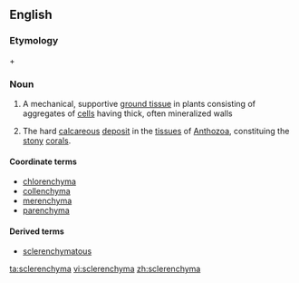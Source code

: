 ==English==
===Etymology===
{{etyl|grc|en}} {{term|σκληρός||hard|lang=grc}} + {{term|-enchyma}}
{{rfp|lang=en}}

===Noun===
{{en-noun|-}}

# {{context|botany|lang=en}} A mechanical, supportive [[ground tissue]] in plants consisting of aggregates of [[cell]]s having thick, often mineralized walls
# {{context|zoology|lang=en}} The hard [[calcareous]] [[deposit]] in the [[tissue]]s of [[Anthozoa]], constituing the [[stony]] [[coral]]s.<!--Webster 1913-->

====Coordinate terms====
*[[chlorenchyma]]
*[[collenchyma]]
*[[merenchyma]]
*[[parenchyma]]

====Derived terms====
*[[sclerenchymatous]]

[[ta:sclerenchyma]]
[[vi:sclerenchyma]]
[[zh:sclerenchyma]]
